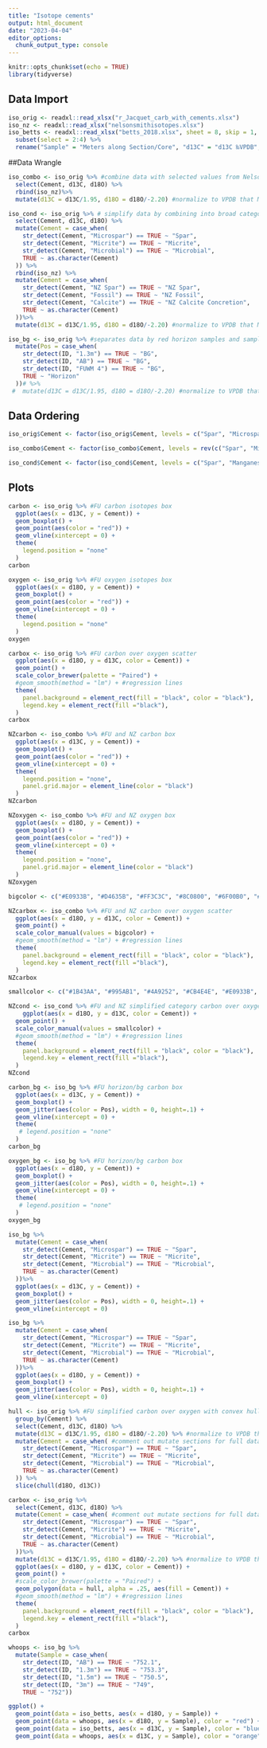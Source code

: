 ```yaml
---
title: "Isotope cements"
output: html_document
date: "2023-04-04"
editor_options: 
  chunk_output_type: console
---
```


```r
knitr::opts_chunk$set(echo = TRUE)
library(tidyverse)
```

## Data Import

```r
iso_orig <- readxl::read_xlsx("r_Jacquet_carb_with_cements.xlsx")
iso_nz <- readxl::read_xlsx("nelsonsmithisotopes.xlsx")
iso_betts <- readxl::read_xlsx("betts_2018.xlsx", sheet = 8, skip = 1, col_names = TRUE) %>%
  subset(select = 2:4) %>%
  rename("Sample" = "Meters along Section/Core", "d13C" = "d13C ‰VPDB", "d18O" = "d18O‰VPDB")
```

##Data Wrangle

```r
iso_combo <- iso_orig %>% #combine data with selected values from Nelson and Smith 1996
  select(Cement, d13C, d18O) %>%
  rbind(iso_nz)%>%
  mutate(d13C = d13C/1.95, d18O = d18O/-2.20) #normalize to VPDB that Marissa used
```

```r
iso_cond <- iso_orig %>% # simplify data by combining into broad categories
  select(Cement, d13C, d18O) %>%
  mutate(Cement = case_when(
    str_detect(Cement, "Microspar") == TRUE ~ "Spar",
    str_detect(Cement, "Micrite") == TRUE ~ "Micrite",
    str_detect(Cement, "Microbial") == TRUE ~ "Microbial",
    TRUE ~ as.character(Cement)
  )) %>%
  rbind(iso_nz) %>%
  mutate(Cement = case_when(
    str_detect(Cement, "NZ Spar") == TRUE ~ "NZ Spar",
    str_detect(Cement, "Fossil") == TRUE ~ "NZ Fossil",
    str_detect(Cement, "Calcite") == TRUE ~ "NZ Calcite Concretion",
    TRUE ~ as.character(Cement)
  ))%>%
  mutate(d13C = d13C/1.95, d18O = d18O/-2.20) #normalize to VPDB that Marissa used
```

```r
iso_bg <- iso_orig %>% #separates data by red horizon samples and samples above/below
  mutate(Pos = case_when(
    str_detect(ID, "1.3m") == TRUE ~ "BG",
    str_detect(ID, "AB") == TRUE ~ "BG",
    str_detect(ID, "FUWM 4") == TRUE ~ "BG",
    TRUE ~ "Horizon"
  ))# %>%
 #  mutate(d13C = d13C/1.95, d18O = d18O/-2.20) #normalize to VPDB that Marissa used
```


## Data Ordering

```r
iso_orig$Cement <- factor(iso_orig$Cement, levels = c("Spar", "Microspar", "Manganese", "Micrite", "Micrite (SSF)", "Micrite (spicule)", "Microbial", "Microbial (SSF)", "Laminar Microbial", "Laminar Microbial (Strom)", "Laminar Microbial (sponge)", "Laminar Calcrete"))
```

```r
iso_combo$Cement <- factor(iso_combo$Cement, levels = rev(c("Spar", "Microspar", "Manganese", "Micrite", "Micrite (SSF)", "Micrite (spicule)", "Microbial", "Microbial (SSF)", "Laminar Microbial", "Laminar Microbial (Strom)", "Laminar Microbial (sponge)", "Laminar Calcrete", "NZ Spar 1", "NZ Spar 2", "NZ Fossil 1", "NZ Fossil 2", "NZ Fossil 3", "NZ Calcite Concretion 1", "NZ Calcite Concretion 2", "NZ Bulk Skeletal", "NZ Bulk Micrite", "NZ Bulk Dolomicrite")))
```

```r
iso_cond$Cement <- factor(iso_cond$Cement, levels = c("Spar", "Manganese", "Micrite",  "Microbial", "Laminar Calcrete", "NZ Spar", "NZ Calcite Concretion", "NZ Bulk Micrite", "NZ Bulk Dolomicrite", "NZ Fossil", "NZ Bulk Skeletal"))
```

## Plots

```r
carbon <- iso_orig %>% #FU carbon isotopes box
  ggplot(aes(x = d13C, y = Cement)) +
  geom_boxplot() +
  geom_point(aes(color = "red")) +
  geom_vline(xintercept = 0) +
  theme(
    legend.position = "none"
  )
carbon
```

```r
oxygen <- iso_orig %>% #FU oxygen isotopes box
  ggplot(aes(x = d18O, y = Cement)) +
  geom_boxplot() +
  geom_point(aes(color = "red")) +
  geom_vline(xintercept = 0) +
  theme(
    legend.position = "none"
  )
oxygen
```

```r
carbox <- iso_orig %>% #FU carbon over oxygen scatter
  ggplot(aes(x = d18O, y = d13C, color = Cement)) +
  geom_point() +
  scale_color_brewer(palette = "Paired") +
  #geom_smooth(method = "lm") + #regression lines
  theme(
    panel.background = element_rect(fill = "black", color = "black"),
    legend.key = element_rect(fill ="black"),
  )
carbox
```

```r
NZcarbon <- iso_combo %>% #FU and NZ carbon box
  ggplot(aes(x = d13C, y = Cement)) +
  geom_boxplot() +
  geom_point(aes(color = "red")) +
  geom_vline(xintercept = 0) +
  theme(
    legend.position = "none",
    panel.grid.major = element_line(color = "black")
  )
NZcarbon
```

```r
NZoxygen <- iso_combo %>% #FU and NZ oxygen box
  ggplot(aes(x = d18O, y = Cement)) +
  geom_boxplot() +
  geom_point(aes(color = "red")) +
  geom_vline(xintercept = 0) +
  theme(
    legend.position = "none",
    panel.grid.major = element_line(color = "black")
  )
NZoxygen
```

```r
bigcolor <- c("#E0933B", "#D4635B", "#FF3C3C", "#8C0800", "#6F00B0", "#7CB000", "#3F8325", "#00BF32", "#5E63DD", "#0002CF", "#987A21", "#BE6000", "#5DEFE8", "#00FFF3", "#48FF7C", "#7CFF48", "#FFFB48", "#FFC948", "#A048FF", "#D248FF", "#FF48ED", "#FF4873")

NZcarbox <- iso_combo %>% #FU and NZ carbon over oxygen scatter
  ggplot(aes(x = d18O, y = d13C, color = Cement)) +
  geom_point() +
  scale_color_manual(values = bigcolor) +
  #geom_smooth(method = "lm") + #regression lines
  theme(
    panel.background = element_rect(fill = "black", color = "black"),
    legend.key = element_rect(fill ="black"),
  )
NZcarbox
```

```r
smallcolor <- c("#1B43AA", "#995AB1", "#4A9252", "#CB4E4E", "#E0933B", "#009AE4", "#16FFD1", "#ACD600", "#00F81B", "#F80000", "#FF4C16")

NZcond <- iso_cond %>% #FU and NZ simplified category carbon over oxygen scatter
    ggplot(aes(x = d18O, y = d13C, color = Cement)) +
  geom_point() +
  scale_color_manual(values = smallcolor) +
  #geom_smooth(method = "lm") + #regression lines
  theme(
    panel.background = element_rect(fill = "black", color = "black"),
    legend.key = element_rect(fill ="black"),
  )
NZcond
```

```r
carbon_bg <- iso_bg %>% #FU horizon/bg carbon box
  ggplot(aes(x = d13C, y = Cement)) +
  geom_boxplot() +
  geom_jitter(aes(color = Pos), width = 0, height=.1) +
  geom_vline(xintercept = 0) +
  theme(
   # legend.position = "none"
  )
carbon_bg
```

```r
oxygen_bg <- iso_bg %>% #FU horizon/bg carbon box
  ggplot(aes(x = d18O, y = Cement)) +
  geom_boxplot() +
  geom_jitter(aes(color = Pos), width = 0, height=.1) +
  geom_vline(xintercept = 0) +
  theme(
   # legend.position = "none"
  )
oxygen_bg
```

```r
iso_bg %>%
  mutate(Cement = case_when(
    str_detect(Cement, "Microspar") == TRUE ~ "Spar",
    str_detect(Cement, "Micrite") == TRUE ~ "Micrite",
    str_detect(Cement, "Microbial") == TRUE ~ "Microbial",
    TRUE ~ as.character(Cement)
  ))%>%
  ggplot(aes(x = d13C, y = Cement)) +
  geom_boxplot() +
  geom_jitter(aes(color = Pos), width = 0, height=.1) +
  geom_vline(xintercept = 0)
```

```r
iso_bg %>%
  mutate(Cement = case_when(
    str_detect(Cement, "Microspar") == TRUE ~ "Spar",
    str_detect(Cement, "Micrite") == TRUE ~ "Micrite",
    str_detect(Cement, "Microbial") == TRUE ~ "Microbial",
    TRUE ~ as.character(Cement)
  ))%>%
  ggplot(aes(x = d18O, y = Cement)) +
  geom_boxplot() +
  geom_jitter(aes(color = Pos), width = 0, height=.1) +
  geom_vline(xintercept = 0)
```

```r
hull <- iso_orig %>% #FU simplified carbon over oxygen with convex hull
  group_by(Cement) %>%
  select(Cement, d13C, d18O) %>%
  mutate(d13C = d13C/1.95, d18O = d18O/-2.20) %>% #normalize to VPDB that Marissa used
  mutate(Cement = case_when( #comment out mutate sections for full data
    str_detect(Cement, "Microspar") == TRUE ~ "Spar",
    str_detect(Cement, "Micrite") == TRUE ~ "Micrite",
    str_detect(Cement, "Microbial") == TRUE ~ "Microbial",
    TRUE ~ as.character(Cement)
  )) %>%
  slice(chull(d18O, d13C))

carbox <- iso_orig %>%
  select(Cement, d13C, d18O) %>%
  mutate(Cement = case_when( #comment out mutate sections for full data
    str_detect(Cement, "Microspar") == TRUE ~ "Spar",
    str_detect(Cement, "Micrite") == TRUE ~ "Micrite",
    str_detect(Cement, "Microbial") == TRUE ~ "Microbial",
    TRUE ~ as.character(Cement)
  ))%>%
  mutate(d13C = d13C/1.95, d18O = d18O/-2.20) %>% #normalize to VPDB that Marissa used 
  ggplot(aes(x = d18O, y = d13C, color = Cement)) +
  geom_point() +
  #scale_color_brewer(palette = "Paired") +
  geom_polygon(data = hull, alpha = .25, aes(fill = Cement)) +
  #geom_smooth(method = "lm") + #regression lines
  theme(
    panel.background = element_rect(fill = "black", color = "black"),
    legend.key = element_rect(fill ="black"),
  )
carbox
```

```r
whoops <- iso_bg %>%
  mutate(Sample = case_when(
    str_detect(ID, "AB") == TRUE ~ "752.1",
    str_detect(ID, "1.3m") == TRUE ~ "753.3",
    str_detect(ID, "1.5m") == TRUE ~ "750.5",
    str_detect(ID, "3m") == TRUE ~ "749",
    TRUE ~ "752"))

ggplot() + 
  geom_point(data = iso_betts, aes(x = d18O, y = Sample)) +
  geom_point(data = whoops, aes(x = d18O, y = Sample), color = "red") +
  geom_point(data = iso_betts, aes(x = d13C, y = Sample), color = "blue") +
  geom_point(data = whoops, aes(x = d13C, y = Sample), color = "orange")

```